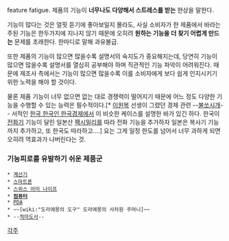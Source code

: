 feature fatigue. 제품의 기능이 '''너무나도 다양해서 스트레스를 받는''' 현상을 말한다.

기능이 많다는 것은 얼핏 듣기에 좋아보일지 몰라도, 사실 소비자가 한 제품에서 바라는 주된 기능은 한두가지에 지나지 않기 때문에 오히려 '''원하는 기능을 더 찾기 어렵게 만드는''' 문제를 초래한다. 한마디로 말해 과유불급.

또한 제품의 기능이 많으면 많을수록 설명서의 숙지도가 중요해지는데, 당연히 기능이 많으면 많을수록 설명서를 열심히 공부해야 하며 직관적인 기능 파악이 어려워진다. 때문에 제조사 측에서는 기능이 많으면 많을수록 이를 소비자에게 보다 쉽게 인지시키기 위한 노력을 해야 할 것이다.

물론 제품 기능이 너무 없으면 없는 대로 경쟁력이 떨어지기 때문에 어느 정도 다양한 기능을 수행할 수 있는 능력은 필수적이다.[* [[이원복]] 선생이 그렸던 경제 관련 --[[불쏘시개]]-- 서적인 [[한국 한국인 한국경제]]에서 이 비슷한 케이스를 설명한 바가 있긴 하다. 한국이 [[전화기]] 기능이 달린 일본산 [[팩시밀리]]를 따라 전화 기능을 추가하자 일본은 복사기 기능까지 추가하고, 또 한국도 따라하고….] 요는 그게 일정 한도를 넘어서 너무 과하게 되면 오히려 역효과가 나버린다는 것.

=== 기능피로를 유발하기 쉬운 제품군 ===
 * [[계산기]]
 * [[스마트폰]]
 * [[스위스 아미 나이프]]
 * '''[[컴퓨터]]'''
 * [[PDA]]
 * ~~[wiki:"도라에몽의 도구" 도라에몽의 사차원 주머니]~~
 * --[[적마도사]]--

[[각주]]
